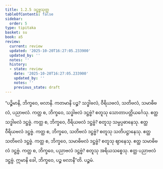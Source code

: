 ```yaml
---
title: 1.2.5 ဒဋ္ဌဗ္ဗသုတ္တ
tableOfContents: false
sidebar:
  order: 5
type: tipitaka
basket: su
book: a5
review:
  current: review
  updated: '2025-10-20T16:27:05.233900'
  updated_by: ''
  notes: ''
  history:
  - state: review
    date: '2025-10-20T16:27:05.233900'
    updated_by: ''
    notes: ''
    previous_state: draft
---
```



<DynamicBreadcrumb />


<ReviewStatus review={frontmatter.review} showDetails={true} />

<HypothesisAnnotation frontmatter={frontmatter} />

<Division number="15" book="a5" e="ch" v="16" p="10">

<Paragraph number="59" book="a5">
“ပဉ္စိမာနိ, ဘိက္ခဝေ, ဗလာနိ. ကတမာနိ ပဉ္စ? သဒ္ဓါဗလံ, ဝီရိယဗလံ, သတိဗလံ, သမာဓိဗလံ, ပညာဗလံ. ကတ္ထ စ, ဘိက္ခဝေ, သဒ္ဓါဗလံ ဒဋ္ဌဗ္ဗံ? စတူသု သောတာပတ္တိယင်္ဂေသု. ဧတ္ထ သဒ္ဓါဗလံ ဒဋ္ဌဗ္ဗံ. ကတ္ထ စ, ဘိက္ခဝေ, ဝီရိယဗလံ ဒဋ္ဌဗ္ဗံ? စတူသု သမ္မပ္ပဓာနေသု. ဧတ္ထ ဝီရိယဗလံ ဒဋ္ဌဗ္ဗံ. ကတ္ထ စ, ဘိက္ခဝေ, သတိဗလံ ဒဋ္ဌဗ္ဗံ? စတူသု သတိပဋ္ဌာနေသု. ဧတ္ထ သတိဗလံ ဒဋ္ဌဗ္ဗံ. ကတ္ထ စ, ဘိက္ခဝေ, သမာဓိဗလံ ဒဋ္ဌဗ္ဗံ? စတူသု ဈာနေသု. ဧတ္ထ သမာဓိဗလံ ဒဋ္ဌဗ္ဗံ. ကတ္ထ စ, ဘိက္ခဝေ, ပညာဗလံ ဒဋ္ဌဗ္ဗံ? စတူသု အရိယသစ္စေသု. ဧတ္ထ ပညာဗလံ ဒဋ္ဌဗ္ဗံ. ဣမာနိ ခေါ, ဘိက္ခဝေ, ပဉ္စ ဗလာနီ”တိ.

</Paragraph>
</Division>

<Paragraph number="60" type="center" book="a5">
ပဉ္စမံ.
</Paragraph>